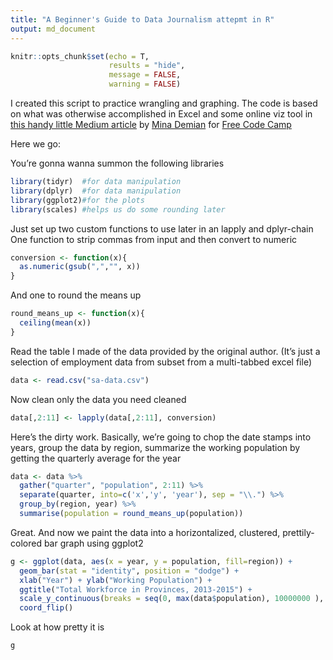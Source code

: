 ```yaml
---
title: "A Beginner's Guide to Data Journalism attepmt in R"
output: md_document
---
```


```r
knitr::opts_chunk$set(echo = T,
                      results = "hide",
                      message = FALSE,
                      warning = FALSE)
```

I created this script to practice wrangling and graphing. The code is based on what was otherwise accomplished in Excel and some online viz tool in [this handy little Medium article](https://medium.freecodecamp.org/data-journalism-isnt-for-the-select-let-s-work-out-a-story-together-from-scratch-dd85b3017f4a) by [Mina Demian](https://twitter.com/minademjan) for [Free Code Camp](https://medium.freecodecamp.org)

Here we go:

You're gonna wanna summon the following libraries

```r
library(tidyr)  #for data manipulation
library(dplyr)  #for data manipulation
library(ggplot2)#for the plots
library(scales) #helps us do some rounding later
```

Just set up two custom functions to use later in an lapply and dplyr-chain
One function to strip commas from input and then convert to numeric

```r
conversion <- function(x){  
  as.numeric(gsub(",","", x)) 
}
```

And one to round the means up

```r
round_means_up <- function(x){
  ceiling(mean(x))
}
```

Read the table I made of the data provided by the original author. (It's just a selection of employment data from subset from a multi-tabbed excel file)
```r
data <- read.csv("sa-data.csv")
```

Now clean only the data you need cleaned

```r
data[,2:11] <- lapply(data[,2:11], conversion)
```

Here's the dirty work. Basically, we're going to chop the date stamps into years, group the data by region, summarize the working population by getting the quarterly average for the year

```r
data <- data %>%
  gather("quarter", "population", 2:11) %>%
  separate(quarter, into=c('x','y', 'year'), sep = "\\.") %>%
  group_by(region, year) %>%
  summarise(population = round_means_up(population))
```

Great. And now we paint the data into a horizontalized, clustered, prettily-colored bar graph using ggplot2 

```r
g <- ggplot(data, aes(x = year, y = population, fill=region)) + 
  geom_bar(stat = "identity", position = "dodge") + 
  xlab("Year") + ylab("Working Population") + 
  ggtitle("Total Workforce in Provinces, 2013-2015") +
  scale_y_continuous(breaks = seq(0, max(data$population), 10000000 ), labels = comma) +
  coord_flip()
```

Look at how pretty it is

```r
g
```